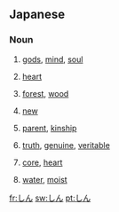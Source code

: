==Japanese==
===Noun===
{{ja-noun|h|rom=shin}}
# {{ja-def|神}} [[gods]], [[mind]], [[soul]]
# {{ja-def|心}} [[heart]]
# {{ja-def|森}} [[forest]], [[wood]]
# {{ja-def|新}} [[new]]
# {{ja-def|親}} [[parent]], [[kinship]]
# {{ja-def|真}} [[truth]], [[genuine]], [[veritable]]
# {{ja-def|芯}} [[core]], [[heart]]
# {{ja-def|津}} [[water]], [[moist]]

[[fr:しん]]
[[sw:しん]]
[[pt:しん]]